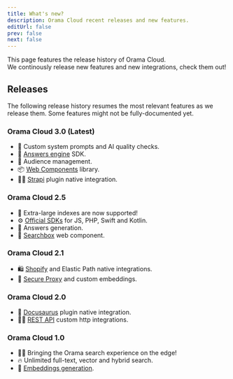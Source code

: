 ```yaml
---
title: What's new?
description: Orama Cloud recent releases and new features.
editUrl: false
prev: false
next: false
---
```


This page features the release history of Orama Cloud.<br />
We continously release new features and new integrations, check them out!

## Releases

The following release history resumes the most relevant features as we release them. Some features might not be fully-documented yet.

### Orama Cloud 3.0 (Latest)

- 🧠 Custom system prompts and AI quality checks.
- 🤖 [Answers engine](/cloud/answer-engine/) SDK.
- 👫 Audience management. 
- 📦 [Web Components](/cloud/ui-components/search-box) library.
- 🧑‍💻 [Strapi](/cloud/data-sources/native-integrations/strapi) plugin native integration. 

### Orama Cloud 2.5

- 🚀 Extra-large indexes are now supported!
- ⚙️ [Official SDKs](/cloud/integrating-orama-cloud/official-sdk) for JS, PHP, Swift and Kotlin.
- 💬 Answers generation. 
- 🧩 [Searchbox](/cloud/ui-components/search-box) web component. 

### Orama Cloud 2.1

- 🛍️ [Shopify](/cloud/data-sources/native-integrations/shopify) and Elastic Path native integrations.
- 🔐 [Secure Proxy](/cloud/orama-ai/orama-secure-proxy) and custom embeddings.

### Orama Cloud 2.0

- 🦖 [Docusaurus](/cloud/data-sources/native-integrations/docusaurus) plugin native integration.
- 👩‍💻 [REST API](/cloud/data-sources/custom-integrations/rest-apis) custom http integrations.

### Orama Cloud 1.0

- 🏄‍♂️ Bringing the Orama search experience on the edge!
- 🔥 Unlimited full-text, vector and hybrid search.
- 🤖 [Embeddings generation](/cloud/orama-ai/automatic-embeddings-generation).
